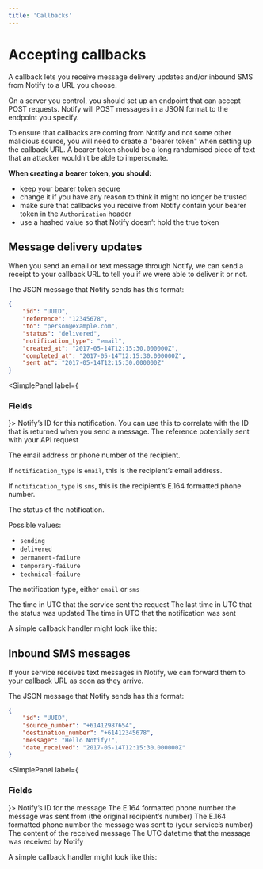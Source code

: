 ```yaml
---
title: 'Callbacks'
---
```



# Accepting callbacks

A callback lets you receive message delivery updates and/or inbound SMS from Notify to a URL you choose.

<span />

On a server you control, you should set up an endpoint that can accept POST
requests. Notify will POST messages in a JSON format to the endpoint you specify.

To ensure that callbacks are coming from Notify and not some other malicious
source, you will need to create a "bearer token" when setting up the callback
URL. A bearer token should be a long randomised piece of text that an attacker
wouldn’t be able to impersonate.

**When creating a bearer token, you should:**

- keep your bearer token secure
- change it if you have any reason to think it might no longer be trusted
- make sure that callbacks you receive from Notify contain your bearer token in the `Authorization` header
- use a hashed value so that Notify doesn’t hold the true token

<Contents />

## Message delivery updates

When you send an email or text message through Notify, we can send a receipt to your callback URL to tell you if we were able to deliver it or not.

The JSON message that Notify sends has this format:

```json inline nonumbers
{
	"id": "UUID",
	"reference": "12345678",
	"to": "person@example.com",
	"status": "delivered",
	"notification_type": "email",
	"created_at": "2017-05-14T12:15:30.000000Z",
	"completed_at": "2017-05-14T12:15:30.000000Z",
	"sent_at": "2017-05-14T12:15:30.000000Z"
}
```

<SimplePanel label={<H3>Fields</H3>}>
<Parameters>
  <Parameter name="id" kind="UUID">Notify’s ID for this notification. You can use this to correlate with the ID that is returned when you send a message.</Parameter>
  <Parameter name="reference" optional kind="string">The reference potentially sent with your API request</Parameter>
  <Parameter name="to" kind="string">

The email address or phone number of the recipient.

If `notification_type` is `email`, this is the recipient’s email address.

If `notification_type` is `sms`, this is the recipient’s E.164 formatted phone number.

  </Parameter>
  <Parameter name="status" kind="string">

The status of the notification.

Possible values:

- `sending`
- `delivered`
- `permanent-failure`
- `temporary-failure`
- `technical-failure`

</Parameter>
<Parameter name="notification_type" kind="string">

The notification type, either `email` or `sms`

</Parameter>
  <Parameter name="created_at" kind="ISO-8601 string">The time in UTC that the service sent the request</Parameter>
  <Parameter name="completed_at" kind="ISO-8601 string">The last time in UTC that the status was updated</Parameter>
  <Parameter name="sent_at" optional kind="ISO-8601 string">The time in UTC that the notification was sent</Parameter>
</Parameters>
</SimplePanel>

A simple callback handler might look like this:

<Examples reference="delivery-callback" title="Message delivery updates" />


## Inbound SMS messages

If your service receives text messages in Notify, we can forward them to your callback URL as soon as they arrive.

The JSON message that Notify sends has this format:

```json inline nonumbers
{
	"id": "UUID",
	"source_number": "+61412987654",
	"destination_number": "+61412345678",
	"message": "Hello Notify!",
	"date_received": "2017-05-14T12:15:30.000000Z"
}
```

<SimplePanel label={<H3>Fields</H3>}>
<Parameters>
  <Parameter name="id" kind="UUID">Notify’s ID for the message</Parameter>
  <Parameter name="source_number" kind="string">The E.164 formatted phone number the message was sent from (the original recipient’s number)</Parameter>
  <Parameter name="destination_number" kind="string">The E.164 formatted phone number the message was sent to (your service’s number)</Parameter>
  <Parameter name="message" kind="string">The content of the received message</Parameter>
  <Parameter name="date_received" kind="ISO-8601 string">The UTC datetime that the message was received by Notify</Parameter>
</Parameters>
</SimplePanel>

A simple callback handler might look like this:

<Examples reference="inbound-sms-callback" title="Inbound SMS messages" />

